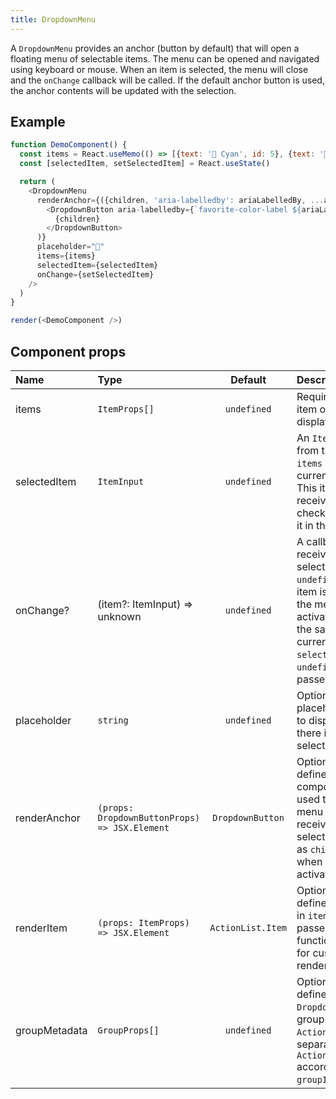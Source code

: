 ```yaml
---
title: DropdownMenu
---
```


A `DropdownMenu` provides an anchor (button by default) that will open a floating menu of selectable items.  The menu can be opened and navigated using keyboard or mouse.  When an item is selected, the menu will close and the `onChange` callback will be called.  If the default anchor button is used, the anchor contents will be updated with the selection.

## Example

```javascript live noinline
function DemoComponent() {
  const items = React.useMemo(() => [{text: '🔵 Cyan', id: 5}, {text: '🔴 Magenta'}, {text: '🟡 Yellow'}], [])
  const [selectedItem, setSelectedItem] = React.useState()

  return (
    <DropdownMenu
      renderAnchor={({children, 'aria-labelledby': ariaLabelledBy, ...anchorProps}) => (
        <DropdownButton aria-labelledby={`favorite-color-label ${ariaLabelledBy}`} {...anchorProps}>
          {children}
        </DropdownButton>
      )}
      placeholder="🎨"
      items={items}
      selectedItem={selectedItem}
      onChange={setSelectedItem}
    />
  )
}

render(<DemoComponent />)
```

## Component props

| Name             | Type                                          |      Default      | Description                                                                                                                                                                                    |
| :--------------- | :-------------------------------------------- | :---------------: | :--------------------------------------------------------------------------------------------------------------------------------------------------------------------------------------------- |
| items            | `ItemProps[]`                                 |    `undefined`    | Required. A list of item objects to display in the menu                                                                                                                                        |
| selectedItem     | `ItemInput`                                   |    `undefined`    | An `ItemProps` item from the list of `items` which is currently selected. This item will receive a checkmark next to it in the menu.                                                           |
| onChange? | (item?: ItemInput) => unknown                 |    `undefined`    | A callback which receives the selected item or `undefined` when an item is activated in the menu. If the activated item is the same as the current `selectedItem`, `undefined` will be passed. |
| placeholder      | `string`                                      |    `undefined`    | Optional. A placeholder value to display when there is no current selection.                                                                                                                   |
| renderAnchor     | `(props: DropdownButtonProps) => JSX.Element` | `DropdownButton`  | Optional. If defined, provided component will be used to render the menu anchor. Will receive the selected `Item` text as `children` prop when an item is activated.                           |
| renderItem       | `(props: ItemProps) => JSX.Element`           | `ActionList.Item` | Optional. If defined, each item in `items` will be passed to this function, allowing for custom item rendering.                                                                                |
| groupMetadata    | `GroupProps[]`                                |    `undefined`    | Optional. If defined, `DropdownMenu` will group `items` into `ActionList.Group`s separated by `ActionList.Divider` according to their `groupId` property.                                      |
